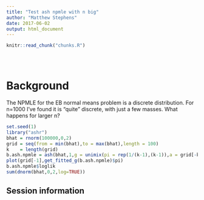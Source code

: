 ```yaml
---
title: "Test ash npmle with n big"
author: "Matthew Stephens"
date: 2017-06-02
output: html_document
---
```


<!-- The file analysis/chunks.R contains chunks that define default settings
shared across the workflowr files. -->
```r
knitr::read_chunk("chunks.R")
```

<!-- Update knitr chunk options -->
```r
```

<!-- Insert the date the file was last updated -->
```r
```

<!-- Insert the code version (Git commit SHA1) if Git repository exists and R
 package git2r is installed -->
```r
```

# Background

The NPMLE for the EB normal means problem is a discrete distribution.
For n=1000 I've found it is "quite" discrete, with just a few masses.
What happens for larger n?



```r
set.seed(1)
library("ashr")
bhat = rnorm(100000,0,2)
grid = seq(from = min(bhat),to = max(bhat),length = 100)
k    = length(grid)
b.ash.npmle = ash(bhat,1,g = unimix(pi = rep(1/(k-1),(k-1)),a = grid[-k],b = grid[-1]),method = "shrink")
plot(grid[-1],get_fitted_g(b.ash.npmle)$pi)
b.ash.npmle$loglik
sum(dnorm(bhat,0,2,log=TRUE))
```





## Session information

<!-- Insert the session information into the document -->
```r
```
